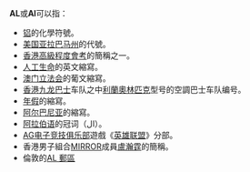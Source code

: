 '''AL'''或'''Al'''可以指：
* [[铝|铝]]的化學符號。
* [[美国|美国]][[亚拉巴马州|亚拉巴马州]]的代號。
* [[香港高級程度會考|香港高級程度會考]]的簡稱之一。
* [[人工生命|人工生命]]的英文縮寫。
* [[澳门立法会|澳门立法会]]的葡文縮寫。
*[[香港|香港]][[九龍巴士|九龙巴士]]车队之中[[利蘭奧林匹克|利蘭奧林匹克]]型号的空調巴士车队编号。
*[[年假|年假]]的縮寫。
*[[阿尔巴尼亚|阿尔巴尼亚]]的縮寫。
*[[阿拉伯语|阿拉伯语]]的冠词（ال）。
*[[AG电子竞技俱乐部|AG电子竞技俱乐部]]遊戲《[[英雄联盟|英雄联盟]]》分部。
*香港男子組合[[MIRROR_(組合)|MIRROR]]成員[[盧瀚霆|盧瀚霆]]的簡稱。
*倫敦的[[AL_郵區列表|AL 郵區]]

{{disambig|Cat=二字拉丁字母縮寫消歧義}}